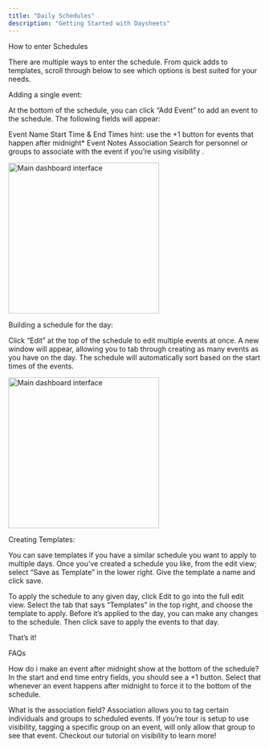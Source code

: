 ```yaml
---
title: "Daily Schedules"
description: "Getting Started with Daysheets"
---
```


How to enter Schedules

There are multiple ways to enter the schedule. From quick adds to templates, scroll through below to see which options is best suited for your needs.

Adding a single event:

At the bottom of the schedule, you can click “Add Event” to add an event to the schedule. The following fields will appear:

Event Name
Start Time & End Times
hint: use the +1 button for events that happen after midnight\*
Event Notes
Association
Search for personnel or groups to associate with the event if you’re using visibility .

<img
  src="/images/getting-started/download-daysheets/test.png"
  alt="Main dashboard interface"
  height="300"
  className="rounded-lg"
/>

Building a schedule for the day:

Click “Edit” at the top of the schedule to edit multiple events at once. A new window will appear, allowing you to tab through creating as many events as you have on the day. The schedule will automatically sort based on the start times of the events.

<img
  src="/images/getting-started/download-daysheets/test.png"
  alt="Main dashboard interface"
  height="300"
  className="rounded-lg"
/>

Creating Templates:

You can save templates if you have a similar schedule you want to apply to multiple days. Once you’ve created a schedule you like, from the edit view; select “Save as Template” in the lower right. Give the template a name and click save.

To apply the schedule to any given day, click Edit to go into the full edit view. Select the tab that says “Templates” in the top right, and choose the template to apply. Before it’s applied to the day, you can make any changes to the schedule. Then click save to apply the events to that day.

That’s it!

FAQs

How do i make an event after midnight show at the bottom of the schedule?
In the start and end time entry fields, you should see a +1 button. Select that whenever an event happens after midnight to force it to the bottom of the schedule.

What is the association field?
Association allows you to tag certain individuals and groups to scheduled events. If you’re tour is setup to use visibility, tagging a specific group on an event, will only allow that group to see that event. Checkout our tutorial on visibility to learn more!
